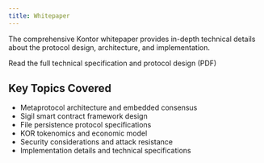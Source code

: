 ```yaml
---
title: Whitepaper
---
```


The comprehensive Kontor whitepaper provides in-depth technical details about the protocol design, architecture, and implementation.

<Card title="Download Kontor Whitepaper" icon="file-pdf" href="/docs/kontor/resources/2025-08-30_kontor-whitepaper.pdf">
  Read the full technical specification and protocol design (PDF)
</Card>

## Key Topics Covered

- Metaprotocol architecture and embedded consensus
- Sigil smart contract framework design
- File persistence protocol specifications
- KOR tokenomics and economic model
- Security considerations and attack resistance
- Implementation details and technical specifications
